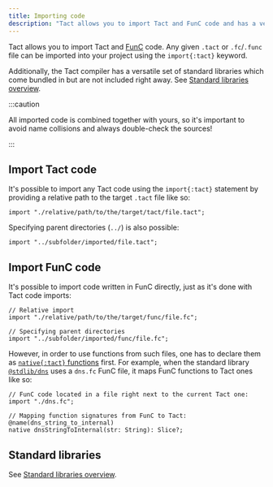 ```yaml
---
title: Importing code
description: "Tact allows you to import Tact and FunC code and has a versatile set of standard libraries."
---
```


Tact allows you to import Tact and [FunC](https://docs.ton.org/develop/func/overview) code. Any given `.tact` or `.fc`/`.func` file can be imported into your project using the `import{:tact}` keyword.

Additionally, the Tact compiler has a versatile set of standard libraries which come bundled in but are not included right away. See [Standard libraries overview](/ref/standard-libraries).

:::caution

  All imported code is combined together with yours, so it's important to avoid name collisions and always double-check the sources!

:::

## Import Tact code

It's possible to import any Tact code using the `import{:tact}` statement by providing a relative path to the target `.tact` file like so:

```tact
import "./relative/path/to/the/target/tact/file.tact";
```

Specifying parent directories (`../`) is also possible:

```tact
import "../subfolder/imported/file.tact";
```

## Import FunC code

It's possible to import code written in FunC directly, just as it's done with Tact code imports:

```tact
// Relative import
import "./relative/path/to/the/target/func/file.fc";

// Specifying parent directories
import "../subfolder/imported/func/file.fc";
```

However, in order to use functions from such files, one has to declare them as [`native{:tact}` functions](/book/functions#native) first. For example, when the standard library [`@stdlib/dns`](/ref/stdlib-dns) uses a `dns.fc` FunC file, it maps FunC functions to Tact ones like so:

```tact
// FunC code located in a file right next to the current Tact one:
import "./dns.fc";

// Mapping function signatures from FunC to Tact:
@name(dns_string_to_internal)
native dnsStringToInternal(str: String): Slice?;
```

## Standard libraries

See [Standard libraries overview](/ref/standard-libraries).
